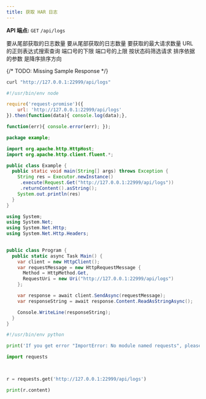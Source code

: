 ```yaml
---
title: 获取 HAR 日志
---
```

**API 端点:** `GET` `/api/logs`

<ParamField query="limit" type="integar">
要从尾部获取的日志数量
</ParamField>

<ParamField query="skip" type="integar">
要从尾部获取的日志数量
</ParamField>

<ParamField query="limit" type="integar">
要获取的最大请求数量
</ParamField>

<ParamField query="search" type="string">
URL 的正则表达式搜索查询
</ParamField>

<ParamField query="port_from" type="string">
端口号的下限
</ParamField>

<ParamField query="port_to" type="string">
端口号的上限
</ParamField>

<ParamField query="status_code" type="string">
按状态码筛选请求
</ParamField>

<ParamField query="sort" type="string">
排序依据的参数
</ParamField>

<ParamField query="sort_desc" type="布尔值">
是降序排序方向
</ParamField>

{/* TODO: Missing Sample Response */}
<RequestExample>
```sh Shell
curl "http://127.0.0.1:22999/api/logs"
```

```js NodeJS
#!/usr/bin/env node

require('request-promise')({
    url: 'http://127.0.0.1:22999/api/logs'
}).then(function(data){ console.log(data);},

function(err){ console.error(err); });
```

```java Java
package example;

import org.apache.http.HttpHost;
import org.apache.http.client.fluent.*;

public class Example {
  public static void main(String[] args) throws Exception {
    String res = Executor.newInstance()
     .execute(Request.Get("http://127.0.0.1:22999/api/logs"))
     .returnContent().asString();
    System.out.println(res)
  }
}
```


```cs C#
using System;
using System.Net;
using System.Net.Http;
using System.Net.Http.Headers;

 
public class Program {
  public static async Task Main() {
    var client = new HttpClient();
    var requestMessage = new HttpRequestMessage {
      Method = HttpMethod.Get,
      RequestUri = new Uri("http://127.0.0.1:22999/api/logs")
    };

    var response = await client.SendAsync(requestMessage);
    var responseString = await response.Content.ReadAsStringAsync();

    Console.WriteLine(responseString);
  }
}
```

```python Python
#!/usr/bin/env python

print('If you get error "ImportError: No module named requests", please install it:\n$ sudo pip install requests');

import requests

 

r = requests.get('http://127.0.0.1:22999/api/logs')

print(r.content)
```
</RequestExample>